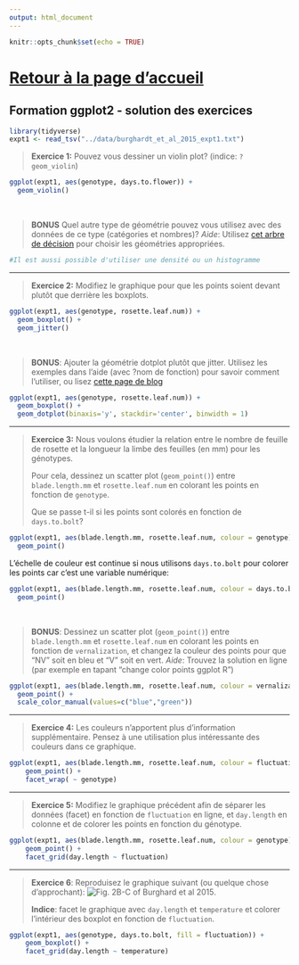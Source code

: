 ```yaml
---
output: html_document
---
```


```r
knitr::opts_chunk$set(echo = TRUE)
```

# [Retour à la page d'accueil](https://scortijo.github.io/2025_L3_R/)

## Formation ggplot2 - solution des exercices

```r
library(tidyverse)
expt1 <- read_tsv("../data/burghardt_et_al_2015_expt1.txt")
```


> **Exercice 1:** Pouvez vous dessiner un violin plot? (indice: ``?geom_violin``)

```r
ggplot(expt1, aes(genotype, days.to.flower)) +
  geom_violin()
```

<br>

> **BONUS** Quel autre type de géométrie pouvez vous utilisez avec des données de ce type (catégories  et nombres)? 
> *Aide*: Utilisez [cet arbre de décision](https://www.data-to-viz.com/) pour choisir les géométries appropriées.


```r
#Il est aussi possible d'utiliser une densité ou un histogramme
```


-----------------------

>**Exercice 2:** Modifiez le graphique pour que les points soient devant plutôt que derrière les boxplots. 

```r
ggplot(expt1, aes(genotype, rosette.leaf.num)) +
  geom_boxplot() + 
  geom_jitter()
```

<br>

>**BONUS**: Ajouter la géométrie dotplot plutôt que jitter. Utilisez les exemples dans l'aide (avec ?nom de fonction) pour savoir comment l'utiliser, ou lisez [cette page de blog](http://www.sthda.com/french/wiki/ggplot2-dot-plot-guide-de-demarrage-rapide-logiciel-r-et-visualisation-de-donnees)

```r
ggplot(expt1, aes(genotype, rosette.leaf.num)) +
  geom_boxplot() + 
  geom_dotplot(binaxis='y', stackdir='center', binwidth = 1)
```


----------------------

>**Exercice 3:** Nous voulons étudier la relation entre le nombre de feuille de rosette et la longueur la limbe des feuilles (en mm) pour les génotypes. 
>
> Pour cela, dessinez un scatter plot (`geom_point()`) entre `blade.length.mm` et `rosette.leaf.num` en colorant les points en fonction de `genotype`. 
>
> Que se passe t-il si les points sont colorés en fonction de `days.to.bolt`?


```r
ggplot(expt1, aes(blade.length.mm, rosette.leaf.num, colour = genotype)) +
  geom_point()
```

L'échelle de couleur est continue si nous utilisons `days.to.bolt` pour colorer les points car c'est une variable numérique:

```r
ggplot(expt1, aes(blade.length.mm, rosette.leaf.num, colour = days.to.bolt)) +
  geom_point()
```

<br>

> **BONUS**: Dessinez un scatter plot (`geom_point()`) entre `blade.length.mm` et `rosette.leaf.num` en colorant les points en fonction de `vernalization`, et changez la couleur des points pour que "NV" soit en bleu et "V" soit en vert.
>*Aide*: Trouvez la solution en ligne (par exemple en tapant "change color points ggplot R")

```r
ggplot(expt1, aes(blade.length.mm, rosette.leaf.num, colour = vernalization)) +
  geom_point() +
  scale_color_manual(values=c("blue","green"))
```


---------------------

>**Exercice 4:** Les couleurs n'apportent plus d'information supplémentaire. Pensez à une utilisation plus intéressante des couleurs dans ce graphique. 

```r
ggplot(expt1, aes(blade.length.mm, rosette.leaf.num, colour = fluctuation)) +
    geom_point() +
    facet_wrap( ~ genotype)
```


------------------------

>**Exercice 5:** Modifiez le graphique précédent afin de séparer les données (facet) en fonction de `fluctuation` en ligne, et `day.length` en colonne et de colorer les points en fonction du génotype.

```r
ggplot(expt1, aes(blade.length.mm, rosette.leaf.num, colour = genotype)) +
    geom_point() +
    facet_grid(day.length ~ fluctuation)
```


------------------------

>**Exercice 6**: Reproduisez le graphique suivant (ou quelque chose d'approchant): 
![Fig. 2B-C of Burghard et al 2015](../materiel/Burghard_fig2BC.png). 
>
>**Indice**: facet le graphique avec `day.length` et `temperature` et colorer l'intérieur des boxplot en fonction de `fluctuation`.

```r
ggplot(expt1, aes(genotype, days.to.bolt, fill = fluctuation)) +
    geom_boxplot() +
    facet_grid(day.length ~ temperature)
```

